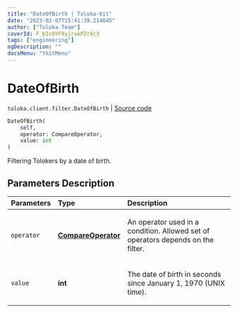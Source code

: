 ```yaml
---
title: "DateOfBirth | Toloka-Kit"
date: "2023-02-07T15:41:39.214045"
author: ["Toloka Team"]
coverId: F_bIcOYF9yjrxkPZrXc3
tags: ["engineering"]
ogDescription: ""
docsMenu: "tkitMenu"
---
```


# DateOfBirth
`toloka.client.filter.DateOfBirth` | [Source code](https://github.com/Toloka/toloka-kit/blob/v1.1.3/src/client/filter.py#L344)

```python
DateOfBirth(
    self,
    operator: CompareOperator,
    value: int
)
```

Filtering Tolokers by a date of birth.

## Parameters Description

| Parameters | Type | Description |
| :----------| :----| :-----------|
`operator`|**[CompareOperator](/docs-new/toloka-kit/reference/toloka.client.primitives.operators.CompareOperator)**|<p>An operator used in a condition. Allowed set of operators depends on the filter.</p>
`value`|**int**|<p>The date of birth in seconds since January 1, 1970 (UNIX time).</p>
